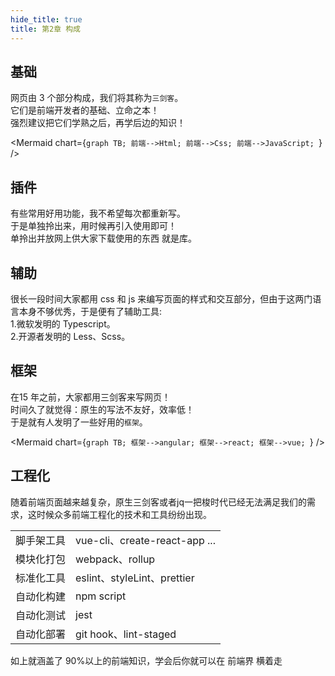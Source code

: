 ```yaml
---
hide_title: true
title: 第2章 构成
---
```


## 基础

网页由 3 个部分构成，我们将其称为`三剑客`。  
它们是前端开发者的基础、立命之本！  
强烈建议把它们学熟之后，再学后边的知识！

<Mermaid
  chart={`graph TB;
    前端-->Html;
    前端-->Css;
    前端-->JavaScript;
`}
/>

## 插件

有些常用好用功能，我不希望每次都重新写。   
于是单独拎出来，用时候再引入使用即可！   
单拎出并放网上供大家下载使用的东西 就是库。

## 辅助

很长一段时间大家都用 css 和 js 来编写页面的样式和交互部分，但由于这两门语言本身不够优秀，于是便有了辅助工具:    
1.微软发明的 Typescript。     
2.开源者发明的 Less、Scss。

## 框架

在15 年之前，大家都用三剑客来写网页！  
时间久了就觉得：原生的写法不友好，效率低！  
于是就有人发明了一些好用的`框架`。

<Mermaid
  chart={`graph TB;
    框架-->angular;
    框架-->react;
    框架-->vue;
`}
/>


## 工程化

随着前端页面越来越复杂，原生三剑客或者jq一把梭时代已经无法满足我们的需求，这时候众多前端工程化的技术和工具纷纷出现。

|  |   |
| --- | --- |
| 脚手架工具 | vue-cli、create-react-app ... |
| 模块化打包 | webpack、rollup |
| 标准化工具 | eslint、styleLint、prettier |
| 自动化构建 | npm script |
| 自动化测试 | jest |
| 自动化部署 | git hook、lint-staged |


如上就涵盖了 90%以上的前端知识，学会后你就可以在 前端界 横着走